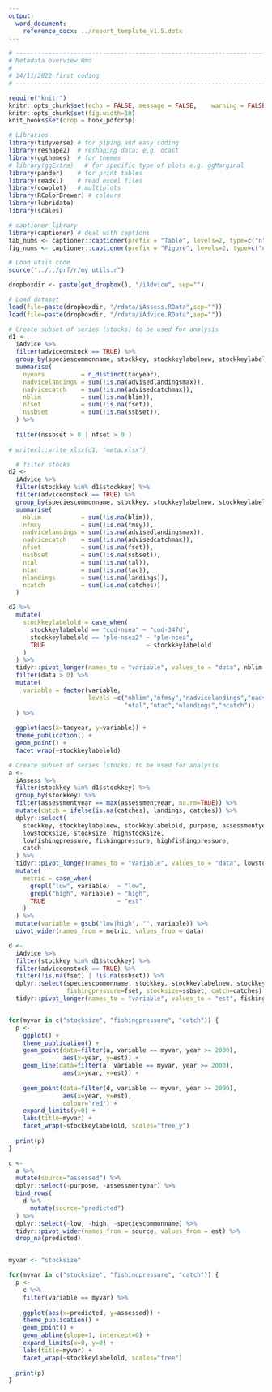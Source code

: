 ---
output: 
  word_document:
    reference_docx: ../report_template_v1.5.dotx
---


```{r, message=FALSE, warning=FALSE, include=FALSE}

# -----------------------------------------------------------------------------------------------
# Metadata overview.Rmd
#
# 14/11/2022 first coding
# -----------------------------------------------------------------------------------------------

require("knitr")
knitr::opts_chunk$set(echo = FALSE,	message = FALSE,	warning = FALSE,	comment = "",	crop = TRUE )
knitr::opts_chunk$set(fig.width=10) 
knit_hooks$set(crop = hook_pdfcrop)

# Libraries
library(tidyverse) # for piping and easy coding
library(reshape2)  # reshaping data; e.g. dcast
library(ggthemes)  # for themes
# library(ggExtra)   # for specific type of plots e.g. ggMarginal
library(pander)    # for print tables
library(readxl)    # read excel files
library(cowplot)   # multiplots
library(RColorBrewer) # colours
library(lubridate)
library(scales)

# captioner library
library(captioner) # deal with captions
tab_nums <- captioner::captioner(prefix = "Table", levels=2, type=c("n","n"), infix=".")
fig_nums <- captioner::captioner(prefix = "Figure", levels=2, type=c("n","n"), infix=".")

# Load utils code
source("../../prf/r/my utils.r")

dropboxdir <- paste(get_dropbox(), "/iAdvice", sep="")

# Load dataset
load(file=paste(dropboxdir, "/rdata/iAssess.RData",sep=""))
load(file=paste(dropboxdir, "/rdata/iAdvice.RData",sep=""))

# Create subset of series (stocks) to be used for analysis
d1 <-
  iAdvice %>%
  filter(adviceonstock == TRUE) %>% 
  group_by(speciescommonname, stockkey, stockkeylabelnew, stockkeylabelold) %>% 
  summarise(
    nyears          = n_distinct(tacyear),
    nadvicelandings = sum(!is.na(advisedlandingsmax)),
    nadvicecatch    = sum(!is.na(advisedcatchmax)),
    nblim           = sum(!is.na(blim)),
    nfset           = sum(!is.na(fset)),
    nssbset         = sum(!is.na(ssbset)),
  ) %>% 
  
  filter(nssbset > 0 | nfset > 0 )
 
# writexl::write_xlsx(d1, "meta.xlsx") 

  # filter stocks
d2 <-
  iAdvice %>%
  filter(stockkey %in% d1$stockkey) %>% 
  filter(adviceonstock == TRUE) %>% 
  group_by(speciescommonname, stockkey, stockkeylabelnew, stockkeylabelold, tacyear) %>% 
  summarise(
    nblim           = sum(!is.na(blim)),
    nfmsy           = sum(!is.na(fmsy)),
    nadvicelandings = sum(!is.na(advisedlandingsmax)),
    nadvicecatch    = sum(!is.na(advisedcatchmax)),
    nfset           = sum(!is.na(fset)),
    nssbset         = sum(!is.na(ssbset)),
    ntal            = sum(!is.na(tal)),
    ntac            = sum(!is.na(tac)),
    nlandings       = sum(!is.na(landings)),
    ncatch          = sum(!is.na(catches))
  ) 

d2 %>% 
  mutate(
    stockkeylabelold = case_when(
      stockkeylabelold == "cod-nsea" ~ "cod-347d",
      stockkeylabelold == "ple-nsea2" ~ "ple-nsea",
      TRUE                            ~ stockkeylabelold
    ) 
  ) %>% 
  tidyr::pivot_longer(names_to = "variable", values_to = "data", nblim:ncatch) %>% 
  filter(data > 0) %>% 
  mutate(
    variable = factor(variable,
                      levels =c("nblim","nfmsy","nadvicelandings","nadvicecatch", "nfset", "nssbset",
                                "ntal","ntac","nlandings","ncatch"))
  ) %>% 
  
  ggplot(aes(x=tacyear, y=variable)) +
  theme_publication() +
  geom_point() +
  facet_wrap(~stockkeylabelold)


```




<!-- Plot assessment and reconstructions      ------------------------------------------------------ -->

```{r, echo=FALSE, fig.asp=0.7, fig.align="center", message=FALSE, warning=FALSE}

# Create subset of series (stocks) to be used for analysis
a <-
  iAssess %>%
  filter(stockkey %in% d1$stockkey) %>% 
  group_by(stockkey) %>% 
  filter(assessmentyear == max(assessmentyear, na.rm=TRUE)) %>% 
  mutate(catch = ifelse(is.na(catches), landings, catches)) %>% 
  dplyr::select(
    stockkey, stockkeylabelnew, stockkeylabelold, purpose, assessmentyear, year, 
    lowstocksize, stocksize, highstocksize,
    lowfishingpressure, fishingpressure, highfishingpressure,
    catch
  ) %>% 
  tidyr::pivot_longer(names_to = "variable", values_to = "data", lowstocksize:catch) %>% 
  mutate(
    metric = case_when(
      grepl("low", variable)  ~ "low",
      grepl("high", variable) ~ "high", 
      TRUE                    ~ "est"
    )
  ) %>% 
  mutate(variable = gsub("low|high", "", variable)) %>% 
  pivot_wider(names_from = metric, values_from = data)

d <-
  iAdvice %>%
  filter(stockkey %in% d1$stockkey) %>% 
  filter(adviceonstock == TRUE) %>% 
  filter(!is.na(fset) | !is.na(ssbset)) %>% 
  dplyr::select(speciescommonname, stockkey, stockkeylabelnew, stockkeylabelold, year=tacyear, 
                fishingpressure=fset, stocksize=ssbset, catch=catches) %>% 
  tidyr::pivot_longer(names_to = "variable", values_to = "est", fishingpressure:catch)


for(myvar in c("stocksize", "fishingpressure", "catch")) {
  p <-
    ggplot() +
    theme_publication() +
    geom_point(data=filter(a, variable == myvar, year >= 2000), 
               aes(x=year, y=est)) +
    geom_line(data=filter(a, variable == myvar, year >= 2000), 
               aes(x=year, y=est)) +
    
    geom_point(data=filter(d, variable == myvar, year >= 2000), 
               aes(x=year, y=est),
               colour="red") +
    expand_limits(y=0) +
    labs(title=myvar) +
    facet_wrap(~stockkeylabelold, scales="free_y")
  
  print(p)
}


```



```{r, echo=FALSE, fig.asp=0.7, fig.align="center", message=FALSE, warning=FALSE}

c <-
  a %>% 
  mutate(source="assessed") %>% 
  dplyr::select(-purpose, -assessmentyear) %>% 
  bind_rows(
    d %>% 
      mutate(source="predicted")
  ) %>% 
  dplyr::select(-low, -high, -speciescommonname) %>% 
  tidyr::pivot_wider(names_from = source, values_from = est) %>% 
  drop_na(predicted)


myvar <- "stocksize"

for(myvar in c("stocksize", "fishingpressure", "catch")) {
  p <-
    c %>% 
    filter(variable == myvar) %>% 
    
    ggplot(aes(x=predicted, y=assessed)) +
    theme_publication() +
    geom_point() +
    geom_abline(slope=1, intercept=0) +
    expand_limits(x=0, y=0) +
    labs(title=myvar) +
    facet_wrap(~stockkeylabelold, scales="free")
  
  print(p)
}

```
